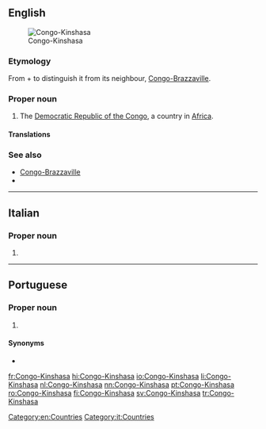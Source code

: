 ==English==
[[File:Democratic Republic of the Congo (orthographic projection).svg|thumb|Congo-Kinshasa]]

===Etymology===
From {{term|Congo}} + {{term|Kinshasa}} to distinguish it from its neighbour, [[Congo-Brazzaville]].

===Proper noun===
{{en-proper noun}}

# The [[Democratic Republic of the Congo]], a country in [[Africa]].

====Translations====
{{trans-see|Congo}}

===See also===
* [[Congo-Brazzaville]]
* {{pedia}}

[[Category:en:Countries]]

----

==Italian==

===Proper noun===
{{it-proper noun}}

# {{l|en|Congo-Kinshasa}}

[[Category:it:Countries]]

----

==Portuguese==

===Proper noun===
{{pt-proper noun|m|head=[[Congo]]-[[Kinshasa]]}}

# {{l/en|Congo}} {{gloss|country with Kinshasa as capital}}

====Synonyms====
* {{l/pt|República Democrática do Congo}}

[[fr:Congo-Kinshasa]]
[[hi:Congo-Kinshasa]]
[[io:Congo-Kinshasa]]
[[li:Congo-Kinshasa]]
[[nl:Congo-Kinshasa]]
[[nn:Congo-Kinshasa]]
[[pt:Congo-Kinshasa]]
[[ro:Congo-Kinshasa]]
[[fi:Congo-Kinshasa]]
[[sv:Congo-Kinshasa]]
[[tr:Congo-Kinshasa]]
